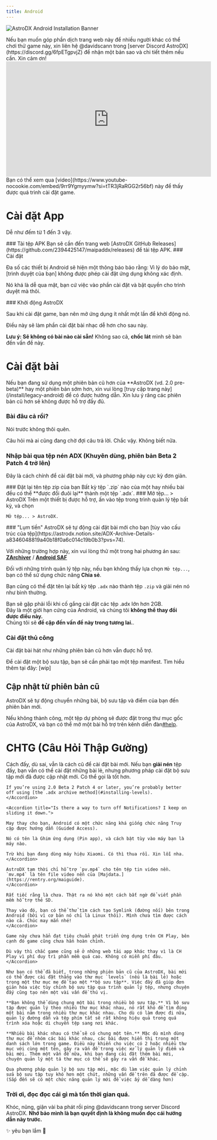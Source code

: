 ```yaml
---
title: Android
---
```


![AstroDX Android Installation Banner](content/media/adx_androidguide_vn.webp)


<Callout title="Tìm người thông dịch" type="info">
  Nếu bạn muốn góp phần dịch trang web này để nhiều người khác có thể chơi thử game này,
  xin liên hệ @davidscann trong [server Discord AstroDX](https://discord.gg/6fpETgpvjZ) để
  nhận một bản sao và chi tiết thêm nếu cần. Xin cảm ơn!
</Callout>

<iframe
  width="560"
  height="315"
  src="https://www.youtube-nocookie.com/embed/9rr9Ygmyymw?si=tTR3jRaRGG2r56bf"
  title="YouTube video player"
  frameBorder="0"
  allow="accelerometer; autoplay; clipboard-write; encrypted-media; gyroscope; picture-in-picture; web-share"
  referrerPolicy="strict-origin-when-cross-origin"
  allowFullScreen
></iframe>
Bạn có thể xem qua
[video](https://www.youtube-nocookie.com/embed/9rr9Ygmyymw?si=tTR3jRaRGG2r56bf)
này để thấy được quá trình cài đặt game.

# Cài đặt App

Dễ như đếm từ 1 đến 3 vậy.

<Steps>
<Step>
### Tải tệp APK
Bạn sẽ cần đến trang web [AstroDX GitHub Releases](https://github.com/2394425147/maipaddx/releases) để tải tệp APK.
</Step>
<Step>
### Cài đặt

Đa số các thiết bị Android sẽ hiện một thông báo bảo rằng: Vì lý do bảo mật, [trình duyệt của bạn] không được phép cài đặt ứng dụng không xác định.

Nó khá là dễ qua mặt, bạn cứ việc vào phần cài đặt và bật quyền cho trình duyệt mà thôi.

</Step>

<Step>
### Khởi động AstroDX

Sau khi cài đặt game, bạn nên mở ứng dụng ít nhất một lần để khởi động nó.

Điều này sẽ làm phần cài đặt bài nhạc dễ hơn cho sau này.

</Step>
</Steps>

**Lưu ý: Sẽ không có bài nào cài sẵn!** Không sao cả, **chốc lát** mình sẽ bàn đến vấn đề này.

# Cài đặt bài

<Callout>
  Nếu bạn đang sử dụng một phiên bản cũ hơn của **AstroDX (vd. 2.0 pre-beta)** hay một phiên bản sớm hơn,
  xin vui lòng [truy cập trang này](/install/legacy-android) để có được hướng dẫn. Xin lưu ý răng các phiên bản cũ hơn sẽ không
  được hỗ trợ đầy đủ.
</Callout>

### Bài đâu cả rồi?

Nói trước không thôi quên.

<Cards>
  <Card
    title="Bài tài ở đâu?"
    href="https://discord.com/channels/892807792996536453/1081048213185900584"
  >
    Câu hỏi mà ai cũng đang chờ đợi câu trả lời. Chắc vậy. Không biết nữa.
  </Card>
</Cards>

### **Nhập bài qua tệp nén ADX** **(Khuyên dùng, phiên bản Beta 2 Patch 4 trở lên)**

Đây là cách chính để cài đặt bài mới, và phương pháp này cực kỳ đơn giản.

<Steps>

<Step>
  ### Đặt lại tên tệp zip của bạn
  Bất kỳ tệp `.zip` nào của một hay nhiều bài
  đều có thể **được đổi đuôi lại** thành một tệp `.adx`.
</Step>

<Step>
  ### Mở tệp... > AstroDX
  Trên một thiết bị được hỗ trợ, ấn vào tệp trong trình quản lý tệp bất kỳ, và chọn

  `Mở tệp... > AstroDX.`
</Step>

<Step>
  ### "Lụm tiền"
  AstroDX sẽ tự động cài đặt bài mới cho bạn [tùy vào cấu trúc của tệp](https://astrodx.notion.site/ADX-Archive-Details-a8346048819a40b18f0a6c014c19b0b3?pvs=74).
</Step>

</Steps>

<Callout title="Trên một số thiết bị, ví dụ như Xiaomi hay là một vài thiết bị Samsung, trình quản lý tệp của bạn sẽ không cho bạn lựa chọn mở tệp bằng AstroDX." type="warn">

Với những trường hợp này, xin vui lòng thử một trong hai phương án sau:
[**ZArchiver**](https://play.google.com/store/apps/details?id=ru.zdevs.zarchiver&hl=en) /
[**Android SAF**](https://play.google.com/store/apps/details?id=com.marc.files&pcampaignid=web_share)

Đối với những trình quản lý tệp này, nếu bạn không thấy lựa chọn `Mở tệp...`, bạn có thể sử dụng chức năng **Chia sẻ**.
</Callout>

Bạn cũng có thể đặt tên lại bất kỳ tệp `.adx` nào thành tệp `.zip` và giải nén nó như bình thường.

<Callout title="Giới hạn của Android: Tệp .adx không thể lớn hơn 2GB">

Bạn sẽ gặp phải lỗi khi cố gắng cài đặt các tệp .adx lớn hơn 2GB. <br /> Đây là một giới hạn cứng của Android, và chúng tôi **không thể thay đổi được điều này.**<br />
Chúng tôi sẽ **đề cập đến vấn đề này trong tương lai.**.
</Callout>

### Cài đặt thủ công

Cài đặt bài hát như những phiên bản cũ hơn vẫn đuợc hỗ trợ.

Để cài đặt một bộ sưu tập, bạn sẽ cần phải tạo một tệp manifest. Tìm hiểu thêm tại đây: [wip]

## Cập nhật từ phiên bản cũ

AstroDX sẽ tự động chuyển những bài, bộ sưu tập và điểm của bạn đến phiên bản mới.

Nếu không thành công, một tệp dự phòng sẽ được đặt trong thư mục gốc của AstroDX, và bạn có thể mở một bài hỗ trợ trên kênh diễn đàn[#help](https://discord.com/channels/892807792996536453/1017394299933044847).

# CHTG (Câu Hỏi Thập Gường)

<Accordions>
	<Accordion title="Mình đã để tệp .rar/.zip vào thư mục `/levels` rồi, nhưng vẫn không được!">

Cách đấy, dù sai, vẫn là cách cũ để cài đặt bài mới. Nếu bạn **giải nén** tệp đấy, bạn vẫn có thể cài đặt những bài lẻ, nhưng phương pháp cài đặt bộ sưu tập mới đã được cập nhật mới. Có thể gọi là tốt hơn.

    If you’re using 2.0 Beta 2 Patch 4 or later, you’re probably better off using [the .adx archive method](#installing-levels).
    </Accordion>

    <Accordion title="Is there a way to turn off Notifications? I keep on sliding it down.">

    May thay cho bạn, Android có một chức năng khá giống chức năng Truy cập được hướng dẫn (Guided Access).

    Nó có tên là Ghim ứng dụng (Pin app), và cách bật tùy vào máy bạn là máy nào.

    Trừ khi bạn đang dùng máy hiệu Xiaomi. Có thì thua rồi. Xin lỗi nha.
    </Accordion>

<Accordion title="Mình đã để file mv.mp4 (hoặc là bg.mp4) vào thư mục bài rồi, nhưng vẫn không có video nền!">

    AstroDX tạm thời chỉ hỗ trợ `pv.mp4` cho tên tệp tin video nền. `mv.mp4` là tên file video nền của [Majdata.](https://rentry.org/maiguide).
    </Accordion>

<Accordion title="Có hỗ trợ dung lượng thẻ SD không?">

    Rất tiếc rằng là chưa. Thật ra nó khó một cách bất ngờ để viết phần mềm hỗ trợ thẻ SD.

    Thay vào đó, bạn có thể thử tìm cách tạo Symlink (đường nối) bên trong Android (bởi vì cơ bản nó chỉ là Linux thôi). Mình chưa tìm được cách nào cả. Chúc may mắn nhé!
    </Accordion>

<Accordion title="Sao game này không có trên CH Play? Tại sao lại phải tải file APK?">

    Game này chưa hẳn đạt tiêu chuẩn phát triển ứng dụng trên CH Play, bên cạnh đó game cũng chưa hẳn hoàn chỉnh.

    Dù vậy thì chắc game cũng sẽ ở những web tải app khác thay vì là CH Play vì phí duy trì phần mềm quá cao. Không có miễn phí đâu.
    </Accordion>

<Accordion title="[2.0 Beta] Vì sao mình lại thay đổi cách cài đặt bài mới?">

    Như bạn có thể đã biết, trong những phiên bản cũ của AstroDX, bài mới có thể được cài đặt thẳng vào thư mục `levels` (nếu là bài lẻ) hoặc trong một thư mục mẹ để tạo một **bộ sưu tập**. Việc đấy đã giúp đơn giản hóa việc tùy chỉnh bộ sưu tập qua trình quản lý tệp, nhưng chuyện đấy cũng tạo nên một vài vấn đề thú vị.

    **Bạn không thể dùng chung một bài trong nhiều bộ sưu tập.** Vì bộ sưu tập được quản lý theo nhiều thư mục khác nhau, nó rất khó để tìm đúng một bài nằm trong nhiều thư mục khác nhau. Cho dù có làm được đi nữa, quản lý đường dẫn và tệp phím tắt sẽ rất không hiệu quả trong quá trình xóa hoặc di chuyển tệp sang nơi khác.

    **Nhiều bài khác nhau có thể sẽ có chung một tên.** Mặc dù mình dùng thư mục để nhóm các bài khác nhau, các bài được hiển thị trong một danh sách lớn trong game. Điều này khiến cho việc có 2 hoặc nhiều thư mục với cùng một tên, gây ra vấn đề trong việc xử lý quản lý điểm và bài mới. Thêm một vấn đề nữa, khi bạn đang cài đặt thêm bài mới, chuyện quản lý một tá thư mục có thể sẽ gây ra vấn đề khác.

    Qua phương pháp quản lý bộ sưu tập mới, mặc dù làm việc quản lý chỉnh sửa bộ sưu tập tuy khó hơn một chút, những vấn đề trên đã được đề cập. (Sắp đến sẽ có một chức năng quản lý mới để việc ấy dễ dàng hơn)
</Accordion>
</Accordions>

### **Trời ơi, đọc đọc cái gì mà tốn thời gian quá.**

Khóc, nũng, giận vài ba phát rồi ping @davidscann trong server Discord AstroDX.
**Nhớ bảo mình là bạn quyết định là không muốn đọc cái hướng dẫn này trước.**

<p className="font-serif text-center italic text-xl"> ✨ yêu bạn lắm 💖 </p>
